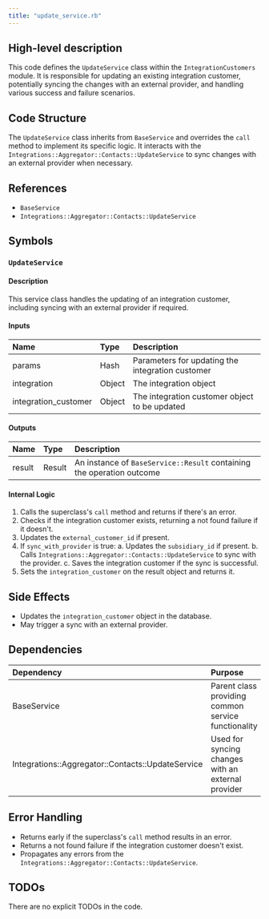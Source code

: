 ```yaml
---
title: "update_service.rb"
---
```


## High-level description
This code defines the `UpdateService` class within the `IntegrationCustomers` module. It is responsible for updating an existing integration customer, potentially syncing the changes with an external provider, and handling various success and failure scenarios.

## Code Structure
The `UpdateService` class inherits from `BaseService` and overrides the `call` method to implement its specific logic. It interacts with the `Integrations::Aggregator::Contacts::UpdateService` to sync changes with an external provider when necessary.

## References
- `BaseService`
- `Integrations::Aggregator::Contacts::UpdateService`

## Symbols

### `UpdateService`
#### Description
This service class handles the updating of an integration customer, including syncing with an external provider if required.

#### Inputs
| Name | Type | Description |
|:-----|:-----|:------------|
| params | Hash | Parameters for updating the integration customer |
| integration | Object | The integration object |
| integration_customer | Object | The integration customer object to be updated |

#### Outputs
| Name | Type | Description |
|:-----|:-----|:------------|
| result | Result | An instance of `BaseService::Result` containing the operation outcome |

#### Internal Logic
1. Calls the superclass's `call` method and returns if there's an error.
2. Checks if the integration customer exists, returning a not found failure if it doesn't.
3. Updates the `external_customer_id` if present.
4. If `sync_with_provider` is true:
   a. Updates the `subsidiary_id` if present.
   b. Calls `Integrations::Aggregator::Contacts::UpdateService` to sync with the provider.
   c. Saves the integration customer if the sync is successful.
5. Sets the `integration_customer` on the result object and returns it.

## Side Effects
- Updates the `integration_customer` object in the database.
- May trigger a sync with an external provider.

## Dependencies
| Dependency | Purpose |
|:-----------|:--------|
| BaseService | Parent class providing common service functionality |
| Integrations::Aggregator::Contacts::UpdateService | Used for syncing changes with an external provider |

## Error Handling
- Returns early if the superclass's `call` method results in an error.
- Returns a not found failure if the integration customer doesn't exist.
- Propagates any errors from the `Integrations::Aggregator::Contacts::UpdateService`.

## TODOs
There are no explicit TODOs in the code.